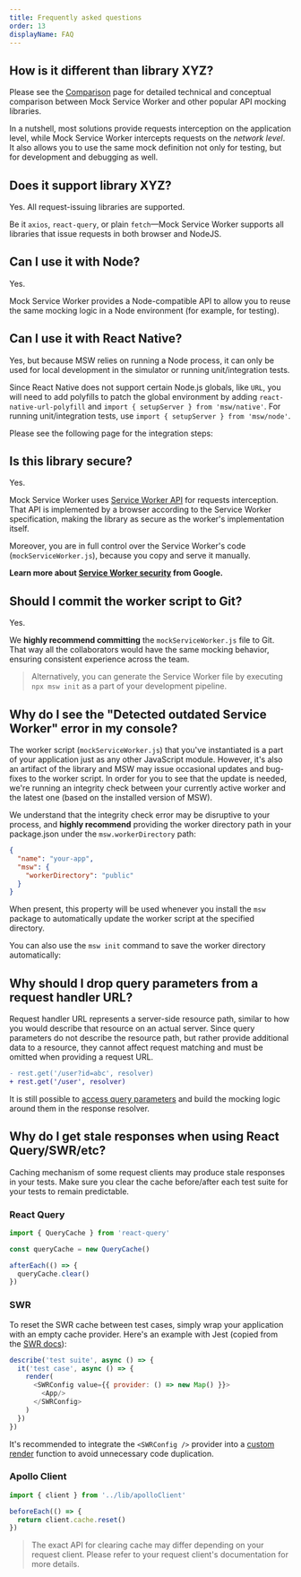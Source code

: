 ```yaml
---
title: Frequently asked questions
order: 13
displayName: FAQ
---
```


## How is it different than library XYZ?

Please see the [Comparison](/docs/comparison) page for detailed technical and conceptual comparison between Mock Service Worker and other popular API mocking libraries.

In a nutshell, most solutions provide requests interception on the application level, while Mock Service Worker intercepts requests on the _network level_. It also allows you to use the same mock definition not only for testing, but for development and debugging as well.

## Does it support library XYZ?

Yes. All request-issuing libraries are supported.

Be it `axios`, `react-query`, or plain `fetch`—Mock Service Worker supports all libraries that issue requests in both browser and NodeJS.

## Can I use it with Node?

Yes.

Mock Service Worker provides a Node-compatible API to allow you to reuse the same mocking logic in a Node environment (for example, for testing).

<PageLink
  title="Integrate with Node"
  url="/docs/getting-started/integrate/node"
/>

## Can I use it with React Native?

Yes, but because MSW relies on running a Node process, it can only be used for local development in the simulator or running unit/integration tests.

Since React Native does not support certain Node.js globals, like `URL`, you will need to add polyfills to patch the global environment by adding `react-native-url-polyfill` and `import { setupServer } from 'msw/native'`.
For running unit/integration tests, use `import { setupServer } from 'msw/node'`.

Please see the following page for the integration steps:

<PageLink
  title="Integrate with Node"
  url="/docs/getting-started/integrate/node"
/>

## Is this library secure?

Yes.

Mock Service Worker uses [Service Worker API][service-worker-api] for requests interception. That API is implemented by a browser according to the Service Worker specification, making the library as secure as the worker's implementation itself.

Moreover, you are in full control over the Service Worker's code (`mockServiceWorker.js`), because you copy and serve it manually.

**Learn more about [Service Worker security](https://chromium.googlesource.com/chromium/src/+/master/docs/security/service-worker-security-faq.md) from Google.**

## Should I commit the worker script to Git?

Yes.

We **highly recommend committing** the `mockServiceWorker.js` file to Git. That way all the collaborators would have the same mocking behavior, ensuring consistent experience across the team.

> Alternatively, you can generate the Service Worker file by executing `npx msw init` as a part of your development pipeline.

## Why do I see the "Detected outdated Service Worker" error in my console?

The worker script (`mockServiceWorker.js`) that you've instantiated is a part of your application just as any other JavaScript module. However, it's also an artifact of the library and MSW may issue occasional updates and bug-fixes to the worker script. In order for you to see that the update is needed, we're running an integrity check between your currently active worker and the latest one (based on the installed version of MSW).

We understand that the integrity check error may be disruptive to your process, and **highly recommend** providing the worker directory path in your package.json under the `msw.workerDirectory` path:

```json
{
  "name": "your-app",
  "msw": {
    "workerDirectory": "public"
  }
}
```

When present, this property will be used whenever you install the `msw` package to automatically update the worker script at the specified directory.

You can also use the `msw init` command to save the worker directory automatically:

<PageLink
  title="init (CLI)"
  description="Instantiate a new worker script."
  url="/docs/cli/init"
/>

[service-worker-api]: https://developer.mozilla.org/en-US/docs/Web/API/Service_Worker_API

## Why should I drop query parameters from a request handler URL?

Request handler URL represents a server-side resource path, similar to how you would describe that resource on an actual server. Since query parameters do not describe the resource path, but rather provide additional data to a resource, they cannot affect request matching and must be omitted when providing a request URL.

```diff
- rest.get('/user?id=abc', resolver)
+ rest.get('/user', resolver)
```

It is still possible to [access query parameters](/docs/recipes/query-parameters) and build the mocking logic around them in the response resolver.

## Why do I get stale responses when using React Query/SWR/etc?

Caching mechanism of some request clients may produce stale responses in your tests. Make sure you clear the cache before/after each test suite for your tests to remain predictable.

### React Query

```js
import { QueryCache } from 'react-query'

const queryCache = new QueryCache()

afterEach(() => {
  queryCache.clear()
})
```

### SWR
To reset the SWR cache between test cases, simply wrap your application with an empty cache provider. Here's an example with Jest (copied from the [SWR docs](https://swr.vercel.app/docs/advanced/cache#reset-cache-between-test-cases)):
```js
describe('test suite', async () => {
  it('test case', async () => {
    render(
      <SWRConfig value={{ provider: () => new Map() }}>
        <App/>
      </SWRConfig>
    )
  })
})
```
It's recommended to integrate the `<SWRConfig />` provider into a [custom render](https://testing-library.com/docs/react-testing-library/setup/#custom-render) function to avoid unnecessary code duplication.

### Apollo Client

```js
import { client } from '../lib/apolloClient'

beforeEach(() => {
  return client.cache.reset()
})
```

> The exact API for clearing cache may differ depending on your request client. Please refer to your request client's documentation for more details.
